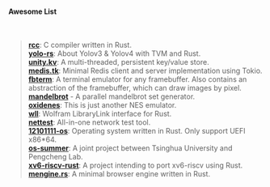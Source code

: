 #### Awesome List

<br />

> **[rcc](https://github.com/12101111/rcc)**: C compiler written in Rust.  
> **[yolo-rs](https://github.com/12101111/yolo-rs)**: About
> Yolov3 & Yolov4 with TVM and Rust.  
> **[unity.kv](https://github.com/raptazure/unity.kv)**: A multi-threaded, persistent key/value store.  
> **[medis.tk](https://github.com/raptazure/medis.tk)**: Minimal Redis client and server implementation using Tokio.  
> **[fbterm](https://github.com/12101111/fbterm)**: A terminal emulator for any framebuffer. Also contains an abstraction of the framebuffer, which can draw images by pixel.  
> **[mandelbrot](https://github.com/raptazure/mandelbrot)** - A parallel mandelbrot set generator.  
> **[oxidenes](https://github.com/12101111/oxidenes)**: This is just another NES emulator.  
> **[wll](https://github.com/miRoox/wll-rs)**: Wolfram LibraryLink interface for Rust.  
> **[nettest](https://github.com/12101111/nettest)**: All-in-one network test tool.  
> **[12101111-os](https://github.com/12101111/os)**: Operating system written in Rust. Only support UEFI x86\*64.  
> **[os-summer](https://github.com/Lincyaw/Rust_os_summer)**: A joint project between Tsinghua University and Pengcheng Lab.  
> **[xv6-riscv-rust](https://github.com/Jaic1/xv6-riscv-rust)**: A project intending to port xv6-riscv using Rust.  
> **[mengine.rs](https://github.com/raptazure/mengine.rs)**: A minimal browser engine written in Rust.
